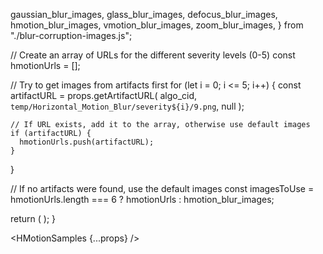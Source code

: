 
  gaussian_blur_images,
  glass_blur_images,
  defocus_blur_images,
  hmotion_blur_images,
  vmotion_blur_images,
  zoom_blur_images,
} from "./blur-corruption-images.js";

  // Create an array of URLs for the different severity levels (0-5)
  const hmotionUrls = [];
  
  // Try to get images from artifacts first
  for (let i = 0; i <= 5; i++) {
    const artifactURL = props.getArtifactURL(
      algo_cid,
      `temp/Horizontal_Motion_Blur/severity${i}/9.png`,
      null
    );
    
    // If URL exists, add it to the array, otherwise use default images
    if (artifactURL) {
      hmotionUrls.push(artifactURL);
    }
  }
  
  // If no artifacts were found, use the default images
  const imagesToUse = hmotionUrls.length === 6 ? hmotionUrls : hmotion_blur_images;

  return (
    <DisplayImages
      id={props.id}
      images={imagesToUse}
      data={props.getResults(algo_cid).results}
      corruption_index={3}
      corruption_name="Blur: Horizontal Motion Blur"
    />
  );
}

<HMotionSamples {...props} />
